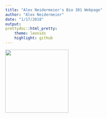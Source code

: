 ```yaml
---
title: "Alex Neidermeier's Bio 381 Webpage"
author: "Alex Neidermeier"
date: "1/17/2018"
output: 
prettydoc::html_pretty:
    theme: leonids
    highlight: github
---
```


<p align="center">

<img src="Zoltar.jpeg" width="200" height="200" />